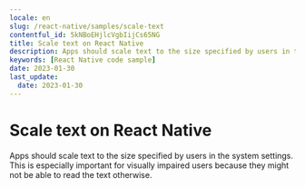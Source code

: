 ```yaml
---
locale: en
slug: /react-native/samples/scale-text
contentful_id: 5kNBoEHjlcVgbIijCs65NG
title: Scale text on React Native
description: Apps should scale text to the size specified by users in the system settings.
keywords: [React Native code sample]
date: 2023-01-30
last_update:
  date: 2023-01-30
---
```


# Scale text on React Native

Apps should scale text to the size specified by users in the system settings. This is especially important for visually impaired users because they might not be able to read the text otherwise.

<CodeSample id="text-scale" locale="en" platform="react native"/>

